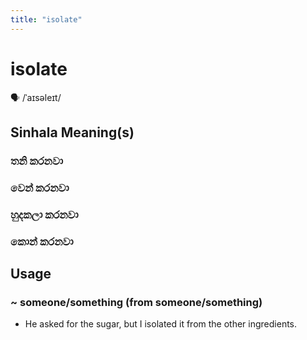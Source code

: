```yaml
---
title: "isolate"
---
```


# isolate

🗣️ /ˈaɪsəleɪt/

## Sinhala Meaning(s)

### තනි කරනවා
### වෙන් කරනවා
### හුදකලා කරනවා
### කොන් කරනවා

## Usage

### ~ someone/something (from someone/something)

- He asked for the sugar, but I isolated it from the other ingredients.

